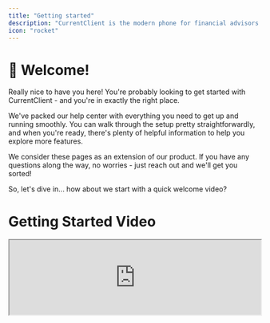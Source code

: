 ```yaml
---
title: "Getting started"
description: "CurrentClient is the modern phone for financial advisors so you can communicate with your clients without friction or fines."
icon: "rocket"
---
```


# 👋 Welcome!

Really nice to have you here! You're probably looking to get started with CurrentClient - and you're in exactly the right place.

We've packed our help center with everything you need to get up and running smoothly. You can walk through the setup pretty straightforwardly, and when you're ready, there's plenty of helpful information to help you explore more features.

We consider these pages as an extension of our product. If you have any questions along the way, no worries - just reach out and we'll get you sorted!

So, let's dive in... how about we start with a quick welcome video?

# Getting Started Video

<iframe 
  src="https://www.loom.com/embed/0267ffd918c7463086475340e54c7176?hideEmbedTopBar=true" 
  width="100%" 
  height={400}
  allowFullScreen
/>

# Your quick start steps

Here's what we'll walk you through to get CurrentClient up and running. It's pretty straightforward and we'll be right here with you:

<Steps>
  <Step title="Signup for a free trial">
    [Create your CurrentClient account](/guides/getting-started/signup) and start your free trial - no commitment required. Explore all the features at your own pace.
  </Step>
  
  <Step title="Install the apps">
    [Download and install the CurrentClient apps](/guides/getting-started/install-apps) on your desktop and mobile devices so you can stay connected anywhere.
  </Step>
  
  <Step title="Register your firm">
    [Register your firm](/guides/getting-started/register-firm) to ensure compliance with the latest phone carrier regulations.
  </Step>
  
  <Step title="Port your number (optional)">
    [Transfer your existing phone number](/guides/porting-number) to CurrentClient if you'd like. Your clients can reach you using the same number they know.
  </Step>
</Steps>

# Ready to get started?

You'll see each step outlined in the left sidebar - work through them at whatever pace feels right for you.

At the bottom of each page, you'll find a link to the next step to keep you moving forward.

Need help along the way? No worries - just reach out and we'll get you sorted!
